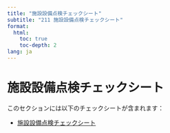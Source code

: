 ```yaml
---
title: "施設設備点検チェックシート"
subtitle: "211 施設設備点検チェックシート"
format: 
  html:
    toc: true
    toc-depth: 2
lang: ja
---
```


# 施設設備点検チェックシート

このセクションには以下のチェックシートが含まれます：

- [施設設備点検チェックシート](施設設備点検チェックシート.qmd)
